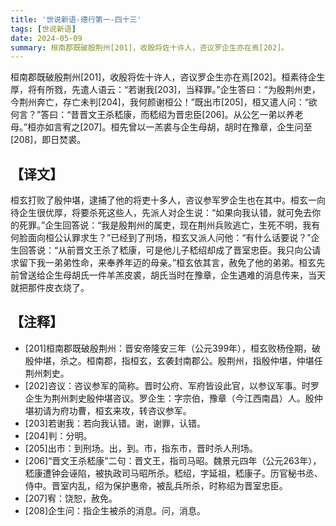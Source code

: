 ```yaml
---
title: '世说新语-德行第一-四十三'
tags: [世说新语]
date: 2024-05-09
summary: 桓南郡既破殷荆州[201]，收殷将佐十许人，咨议罗企生亦在焉[202]。
---
```


桓南郡既破殷荆州[201]，收殷将佐十许人，咨议罗企生亦在焉[202]。桓素待企生厚，将有所戮，先遣人语云：“若谢我[203]，当释罪。”企生答曰：“为殷荆州吏，今荆州奔亡，存亡未判[204]，我何颜谢桓公！”既出市[205]，桓又遣人问：“欲何言？”答曰：“昔晋文王杀嵇康，而嵇绍为晋忠臣[206]。从公乞一弟以养老母。”桓亦如言宥之[207]。桓先曾以一羔裘与企生母胡，胡时在豫章，企生问至[208]，即日焚裘。

## 【译文】

桓玄打败了殷仲堪，逮捕了他的将吏十多人，咨议参军罗企生也在其中。桓玄一向待企生很优厚，将要杀死这些人，先派人对企生说：“如果向我认错，就可免去你的死罪。”企生回答说：“我是殷荆州的属吏，现在荆州兵败逃亡，生死不明，我有何脸面向桓公认罪求生？”已经到了刑场，桓玄又派人问他：“有什么话要说？”企生回答说：“从前晋文王杀了嵇康，可是他儿子嵇绍却成了晋室忠臣。我只向公请求留下我一弟弟性命，来奉养年迈的母亲。”桓玄依其言，赦免了他的弟弟。桓玄先前曾送给企生母胡氏一件羊羔皮裘，胡氏当时在豫章，企生遇难的消息传来，当天就把那件皮衣烧了。

## 【注释】

- [201]桓南郡既破殷荆州：晋安帝隆安三年（公元399年），桓玄败杨佺期，破殷仲堪，杀之。桓南郡，指桓玄，玄袭封南郡公。殷荆州，指殷仲堪，仲堪任荆州刺史。
- [202]咨议：咨议参军的简称。晋时公府、军府皆设此官，以参议军事。时罗企生为荆州刺史殷仲堪咨议。罗企生：字宗伯，豫章（今江西南昌）人。殷仲堪初请为府功曹，桓玄来攻，转咨议参军。
- [203]若谢我：若向我认错。谢，谢罪，认错。
- [204]判：分明。
- [205]出市：到刑场。出，到。市，指东市，晋时杀人刑场。
- [206]“晋文王杀嵇康”二句：晋文王，指司马昭。魏景元四年（公元263年），嵇康遭钟会诬陷，被执政司马昭所杀。嵇绍，字延祖，嵇康子。历官秘书丞、侍中。晋室内乱，绍为保护惠帝，被乱兵所杀，时称绍为晋室忠臣。
- [207]宥：饶恕，赦免。
- [208]企生问：指企生被杀的消息。问，消息。